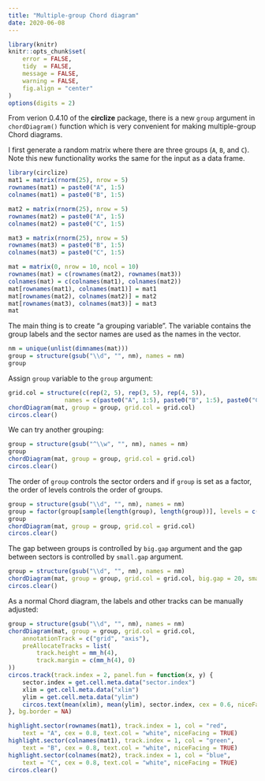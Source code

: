 ```yaml
---
title: "Multiple-group Chord diagram"
date: 2020-06-08
---
```


```r
library(knitr)
knitr::opts_chunk$set(
    error = FALSE,
    tidy  = FALSE,
    message = FALSE,
    warning = FALSE,
    fig.align = "center"
)
options(digits = 2)
```

From verion 0.4.10 of the **circlize** package, there is a new `group`
argument in `chordDiagram()` function which is very convenient for making
multiple-group Chord diagrams.

I first generate a random matrix where there are three groups (`A`, `B`, and `C`).
Note this new functionality works the same for the input as a data frame.

```r
library(circlize)
mat1 = matrix(rnorm(25), nrow = 5)
rownames(mat1) = paste0("A", 1:5)
colnames(mat1) = paste0("B", 1:5)

mat2 = matrix(rnorm(25), nrow = 5)
rownames(mat2) = paste0("A", 1:5)
colnames(mat2) = paste0("C", 1:5)

mat3 = matrix(rnorm(25), nrow = 5)
rownames(mat3) = paste0("B", 1:5)
colnames(mat3) = paste0("C", 1:5)

mat = matrix(0, nrow = 10, ncol = 10)
rownames(mat) = c(rownames(mat2), rownames(mat3))
colnames(mat) = c(colnames(mat1), colnames(mat2))
mat[rownames(mat1), colnames(mat1)] = mat1
mat[rownames(mat2), colnames(mat2)] = mat2
mat[rownames(mat3), colnames(mat3)] = mat3
mat
```

The main thing is to create "a grouping variable". The variable contains
the group labels and the sector names are used as the names in the vector.


```r
nm = unique(unlist(dimnames(mat)))
group = structure(gsub("\\d", "", nm), names = nm)
group
```

Assign `group` variable to the `group` argument:

```r
grid.col = structure(c(rep(2, 5), rep(3, 5), rep(4, 5)),
                names = c(paste0("A", 1:5), paste0("B", 1:5), paste0("C", 1:5)))
chordDiagram(mat, group = group, grid.col = grid.col)
circos.clear()
```

We can try another grouping:

```r
group = structure(gsub("^\\w", "", nm), names = nm)
group
chordDiagram(mat, group = group, grid.col = grid.col)
circos.clear()
```

The order of `group` controls the sector orders and if `group` is set as a factor,
the order of levels controls the order of groups.

```r
group = structure(gsub("\\d", "", nm), names = nm)
group = factor(group[sample(length(group), length(group))], levels = c("C", "A", "B"))
group
chordDiagram(mat, group = group, grid.col = grid.col)
circos.clear()
```

The gap between groups is controlled by `big.gap` argument and the gap between
sectors is controlled by `small.gap` argument.

```r
group = structure(gsub("\\d", "", nm), names = nm)
chordDiagram(mat, group = group, grid.col = grid.col, big.gap = 20, small.gap = 5)
circos.clear()
```

As a normal Chord diagram, the labels and other tracks can be manually adjusted:

```r
group = structure(gsub("\\d", "", nm), names = nm)
chordDiagram(mat, group = group, grid.col = grid.col,
	annotationTrack = c("grid", "axis"),
    preAllocateTracks = list(
        track.height = mm_h(4),
        track.margin = c(mm_h(4), 0)
))
circos.track(track.index = 2, panel.fun = function(x, y) {
    sector.index = get.cell.meta.data("sector.index")
    xlim = get.cell.meta.data("xlim")
    ylim = get.cell.meta.data("ylim")
    circos.text(mean(xlim), mean(ylim), sector.index, cex = 0.6, niceFacing = TRUE)
}, bg.border = NA)

highlight.sector(rownames(mat1), track.index = 1, col = "red", 
    text = "A", cex = 0.8, text.col = "white", niceFacing = TRUE)
highlight.sector(colnames(mat1), track.index = 1, col = "green", 
    text = "B", cex = 0.8, text.col = "white", niceFacing = TRUE)
highlight.sector(colnames(mat2), track.index = 1, col = "blue", 
    text = "C", cex = 0.8, text.col = "white", niceFacing = TRUE)
circos.clear()
```
